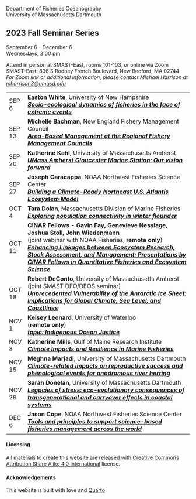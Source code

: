 Department of Fisheries Oceanography\
University of Massachusetts Dartmouth

## 2023 Fall Seminar Series

September 6 - December 6\
Wednesdays, 3:00 pm

Attend in person at SMAST-East, rooms 101-103, or online via Zoom\
SMAST-East: 836 S Rodney French Boulevard, New Bedford, MA 02744\
*For Zoom link or additional information, please contact Michael Harrison at [mharrison3\@umasd.edu](mailto:mharrison3@umassd.edu)*

+---------+-----------------------------------------------------------------------------------------------------------------------------------------------------------------------------------------------+
| SEP 6   | **Easton White**, University of New Hampshire\                                                                                                                                                |
|         | [***Socio-ecological dynamics of fisheries in the face of extreme events***](abstracts.html#white)                                                                                            |
+---------+-----------------------------------------------------------------------------------------------------------------------------------------------------------------------------------------------+
| SEP 13  | **Michelle Bachman**, New England Fishery Management Council\                                                                                                                                 |
|         | [***Area-Based Management at the Regional Fishery Management Councils***](abstracts.html#bachman)                                                                                             |
+---------+-----------------------------------------------------------------------------------------------------------------------------------------------------------------------------------------------+
| SEP 20  | **Katherine Kahl**, University of Massachusetts Amherst\                                                                                                                                      |
|         | [***UMass Amherst Gloucester Marine Station: Our vision forward***](abstracts.html#kahl)                                                                                                      |
+---------+-----------------------------------------------------------------------------------------------------------------------------------------------------------------------------------------------+
| SEP 27  | **Joseph Caracappa**, NOAA Northeast Fisheries Science Center\                                                                                                                                |
|         | [***Building a Climate-Ready Northeast U.S. Atlantis Ecosystem Model***](abstracts.html#caracappa)                                                                                            |
+---------+-----------------------------------------------------------------------------------------------------------------------------------------------------------------------------------------------+
| OCT 4   | **Tara Dolan**, Massachusetts Division of Marine Fisheries\                                                                                                                                   |
|         | [***Exploring population connectivity in winter flounder***](abstracts.html#dolan)                                                                                                            |
+---------+-----------------------------------------------------------------------------------------------------------------------------------------------------------------------------------------------+
| OCT 11  | **CINAR Fellows - Gavin Fay, Genevieve Nesslage, Joshua Stoll, John Wiedenmann**\                                                                                                             |
|         | (joint webinar with NOAA Fisheries, **remote only**)\                                                                                                                                         |
|         | [***Enhancing Linkages between Ecosystem Research, Stock Assessment, and Management: Presentations by CINAR Fellows in Quantitative Fisheries and Ecosystem Science***](abstracts.html#quest) |
+---------+-----------------------------------------------------------------------------------------------------------------------------------------------------------------------------------------------+
| OCT 18  | **Robert DeConto**, University of Massachusetts Amherst\                                                                                                                                      |
|         | (joint SMAST DFO/DEOS seminar)\                                                                                                                                                               |
|         | [***Unprecedented Vulnerability of the Antarctic Ice Sheet: Implications for Global Climate, Sea Level, and Coastlines***](abstracts.html#deconto)                                            |
+---------+-----------------------------------------------------------------------------------------------------------------------------------------------------------------------------------------------+
| NOV 1   | **Kelsey Leonard**, University of Waterloo\                                                                                                                                                   |
|         | (**remote only**)\                                                                                                                                                                            |
|         | [***topic: Indigenous Ocean Justice***](abstracts.html#leonard)                                                                                                                               |
+---------+-----------------------------------------------------------------------------------------------------------------------------------------------------------------------------------------------+
| NOV 8   | **Katherine Mills**, Gulf of Maine Research Institute\                                                                                                                                        |
|         | [***Climate Impacts and Resilience in Marine Fisheries***](abstracts.html#mills)                                                                                                              |
+---------+-----------------------------------------------------------------------------------------------------------------------------------------------------------------------------------------------+
| NOV 15  | **Meghna Marjadi**, University of Massachusetts Dartmouth\                                                                                                                                    |
|         | [***Climate-related impacts on reproductive success and phenological events for anadromous river herring***](abstracts.html#marjadi)                                                          |
+---------+-----------------------------------------------------------------------------------------------------------------------------------------------------------------------------------------------+
| NOV 29  | **Sarah Donelan**, University of Massachusetts Dartmouth\                                                                                                                                     |
|         | [***Legacies of stress: eco-evolutionary consequences of transgenerational and carryover effects in coastal systems***](abstracts.html#donelan)                                               |
+---------+-----------------------------------------------------------------------------------------------------------------------------------------------------------------------------------------------+
| DEC 6   | **Jason Cope**, NOAA Northwest Fisheries Science Center\                                                                                                                                      |
|         | [***Tools and principles to support science-based fisheries management across the world***](abstracts.html#cope)                                                                              |
+---------+-----------------------------------------------------------------------------------------------------------------------------------------------------------------------------------------------+

#### Licensing

All materials to create this website are released with [Creative Commons Attribution Share Alike 4.0 International](LICENSE.html) license.

#### Acknowledgements

This website is built with love and [Quarto](https://quarto.org/)

